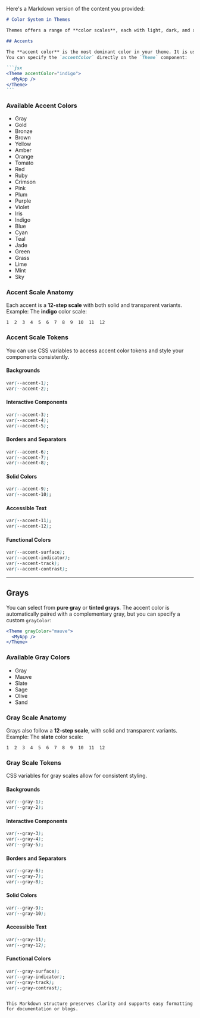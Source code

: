 Here's a Markdown version of the content you provided:

````markdown
# Color System in Themes

Themes offers a range of **color scales**, each with light, dark, and alpha variants. These scales are powered by **Colors**.

## Accents

The **accent color** is the most dominant color in your theme. It is used for primary buttons, links, and other interactive elements.  
You can specify the `accentColor` directly on the `Theme` component:

```jsx
<Theme accentColor="indigo">
  <MyApp />
</Theme>
```
````

### Available Accent Colors

- Gray
- Gold
- Bronze
- Brown
- Yellow
- Amber
- Orange
- Tomato
- Red
- Ruby
- Crimson
- Pink
- Plum
- Purple
- Violet
- Iris
- Indigo
- Blue
- Cyan
- Teal
- Jade
- Green
- Grass
- Lime
- Mint
- Sky

### Accent Scale Anatomy

Each accent is a **12-step scale** with both solid and transparent variants.  
Example: The **indigo** color scale:

```
1  2  3  4  5  6  7  8  9  10  11  12
```

### Accent Scale Tokens

You can use CSS variables to access accent color tokens and style your components consistently.

#### Backgrounds

```css
var(--accent-1);
var(--accent-2);
```

#### Interactive Components

```css
var(--accent-3);
var(--accent-4);
var(--accent-5);
```

#### Borders and Separators

```css
var(--accent-6);
var(--accent-7);
var(--accent-8);
```

#### Solid Colors

```css
var(--accent-9);
var(--accent-10);
```

#### Accessible Text

```css
var(--accent-11);
var(--accent-12);
```

#### Functional Colors

```css
var(--accent-surface);
var(--accent-indicator);
var(--accent-track);
var(--accent-contrast);
```

---

## Grays

You can select from **pure gray** or **tinted grays**. The accent color is automatically paired with a complementary gray, but you can specify a custom `grayColor`:

```jsx
<Theme grayColor="mauve">
  <MyApp />
</Theme>
```

### Available Gray Colors

- Gray
- Mauve
- Slate
- Sage
- Olive
- Sand

### Gray Scale Anatomy

Grays also follow a **12-step scale**, with solid and transparent variants.  
Example: The **slate** color scale:

```
1  2  3  4  5  6  7  8  9  10  11  12
```

### Gray Scale Tokens

CSS variables for gray scales allow for consistent styling.

#### Backgrounds

```css
var(--gray-1);
var(--gray-2);
```

#### Interactive Components

```css
var(--gray-3);
var(--gray-4);
var(--gray-5);
```

#### Borders and Separators

```css
var(--gray-6);
var(--gray-7);
var(--gray-8);
```

#### Solid Colors

```css
var(--gray-9);
var(--gray-10);
```

#### Accessible Text

```css
var(--gray-11);
var(--gray-12);
```

#### Functional Colors

```css
var(--gray-surface);
var(--gray-indicator);
var(--gray-track);
var(--gray-contrast);
```

```

This Markdown structure preserves clarity and supports easy formatting for documentation or blogs.
```
